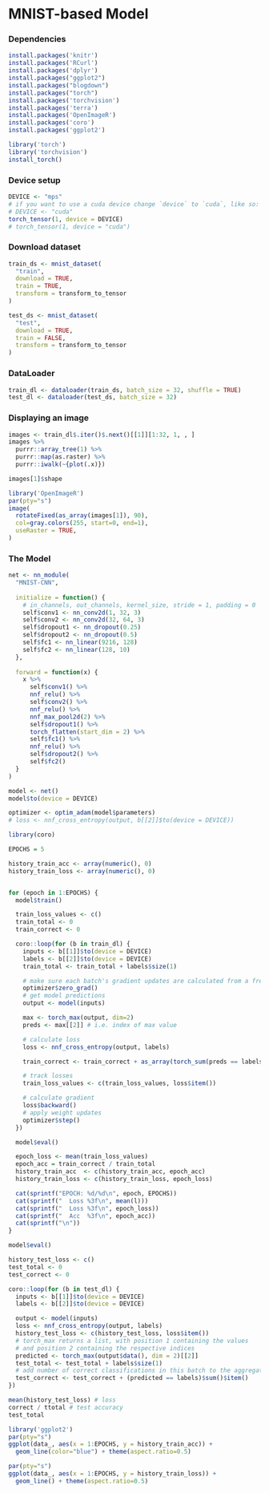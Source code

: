 # MNIST-based Model

### Dependencies

```r
install.packages('knitr')
install.packages('RCurl')
install.packages('dplyr')
install.packages("ggplot2")
install.packages("blogdown")
install.packages("torch")
install.packages('torchvision')
install.packages('terra')
install.packages('OpenImageR')
install.packages('coro')
install.packages('ggplot2')
```

```r
library('torch')
library('torchvision')
install_torch()
```

### Device setup

```r
DEVICE <- "mps" 
# if you want to use a cuda device change `device` to `cuda`, like so:
# DEVICE <- "cuda" 
torch_tensor(1, device = DEVICE)
# torch_tensor(1, device = "cuda")
```

### Download dataset

```r
train_ds <- mnist_dataset(
  "train",
  download = TRUE,
  train = TRUE,
  transform = transform_to_tensor
)
```

```r
test_ds <- mnist_dataset(
  "test",
  download = TRUE,
  train = FALSE,
  transform = transform_to_tensor
)
```

### DataLoader

```r
train_dl <- dataloader(train_ds, batch_size = 32, shuffle = TRUE)
test_dl <- dataloader(test_ds, batch_size = 32)
```

### Displaying an image

```r
images <- train_dl$.iter()$.next()[[1]][1:32, 1, , ] 
images %>%
  purrr::array_tree(1) %>%
  purrr::map(as.raster) %>%
  purrr::iwalk(~{plot(.x)})
```

```r
images[1]$shape
```

```r
library('OpenImageR')
par(pty="s")
image(
  rotateFixed(as_array(images[1]), 90),
  col=gray.colors(255, start=0, end=1),
  useRaster = TRUE,
)
```

### The Model

```r
net <- nn_module(
  "MNIST-CNN",
  
  initialize = function() {
    # in_channels, out_channels, kernel_size, stride = 1, padding = 0
    self$conv1 <- nn_conv2d(1, 32, 3)
    self$conv2 <- nn_conv2d(32, 64, 3)
    self$dropout1 <- nn_dropout(0.25)
    self$dropout2 <- nn_dropout(0.5)
    self$fc1 <- nn_linear(9216, 128)
    self$fc2 <- nn_linear(128, 10)
  },
  
  forward = function(x) {
    x %>% 
      self$conv1() %>%
      nnf_relu() %>%
      self$conv2() %>%
      nnf_relu() %>%
      nnf_max_pool2d(2) %>%
      self$dropout1() %>%
      torch_flatten(start_dim = 2) %>%
      self$fc1() %>%
      nnf_relu() %>%
      self$dropout2() %>%
      self$fc2()
  }
)
```

```r
model <- net()
model$to(device = DEVICE)
```

```r
optimizer <- optim_adam(model$parameters)
# loss <- nnf_cross_entropy(output, b[[2]]$to(device = DEVICE))
```

```r
library(coro)

EPOCHS = 5

history_train_acc <- array(numeric(), 0)
history_train_loss <- array(numeric(), 0)


for (epoch in 1:EPOCHS) {
  model$train()

  train_loss_values <- c()
  train_total <- 0
  train_correct <- 0

  coro::loop(for (b in train_dl) {
    inputs <- b[[1]]$to(device = DEVICE)
    labels <- b[[2]]$to(device = DEVICE)
    train_total <- train_total + labels$size(1)

    # make sure each batch's gradient updates are calculated from a fresh start
    optimizer$zero_grad()
    # get model predictions
    output <- model(inputs)

    max <- torch_max(output, dim=2)
    preds <- max[[2]] # i.e. index of max value

    # calculate loss
    loss <- nnf_cross_entropy(output, labels)

    train_correct <- train_correct + as_array(torch_sum(preds == labels))

    # track losses
    train_loss_values <- c(train_loss_values, loss$item())

    # calculate gradient
    loss$backward()
    # apply weight updates
    optimizer$step()
  })

  model$eval()

  epoch_loss <- mean(train_loss_values)
  epoch_acc = train_correct / train_total
  history_train_acc  <- c(history_train_acc, epoch_acc)
  history_train_loss <- c(history_train_loss, epoch_loss)

  cat(sprintf("EPOCH: %d/%d\n", epoch, EPOCHS))
  cat(sprintf("  Loss %3f\n", mean(l)))
  cat(sprintf("  Loss %3f\n", epoch_loss))
  cat(sprintf("  Acc  %3f\n", epoch_acc))
  cat(sprintf("\n"))
}
```

```r
model$eval()

history_test_loss <- c()
test_total <- 0
test_correct <- 0

coro::loop(for (b in test_dl) {
  inputs <- b[[1]]$to(device = DEVICE)
  labels <- b[[2]]$to(device = DEVICE)

  output <- model(inputs)
  loss <- nnf_cross_entropy(output, labels)
  history_test_loss <- c(history_test_loss, loss$item())
  # torch_max returns a list, with position 1 containing the values 
  # and position 2 containing the respective indices
  predicted <- torch_max(output$data(), dim = 2)[[2]]
  test_total <- test_total + labels$size(1)
  # add number of correct classifications in this batch to the aggregate
  test_correct <- test_correct + (predicted == labels)$sum()$item()
})

mean(history_test_loss) # loss
correct / ttotal # test accuracy
test_total
```

```r
library('ggplot2')
par(pty="s")
ggplot(data_, aes(x = 1:EPOCHS, y = history_train_acc)) +
  geom_line(color="blue") + theme(aspect.ratio=0.5)
```

```r
par(pty="s")
ggplot(data_, aes(x = 1:EPOCHS, y = history_train_loss)) +
  geom_line() + theme(aspect.ratio=0.5)
```
